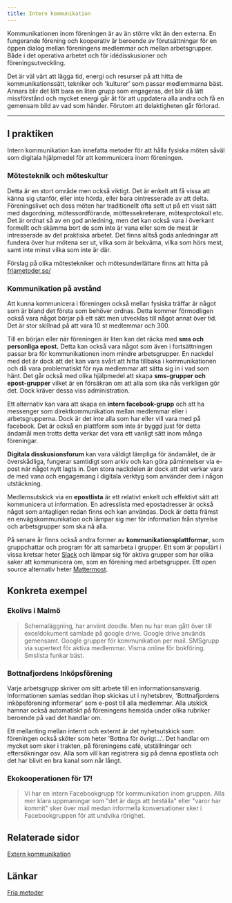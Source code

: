 ```yaml
---
title: Intern kommunikation
---
```


Kommunikationen inom föreningen är av än större vikt än den externa. En fungerande förening och kooperativ är beroende av förutsättningar för en öppen dialog mellan föreningens medlemmar och mellan arbetsgrupper. Både i det operativa arbetet och för idédisskusioner och föreningsutveckling.

Det är väl värt att lägga tid, energi och resurser på att hitta de kommunikationssätt, tekniker och 'kulturer' som passar medlemmarna bäst. Annars blir det lätt bara en liten grupp som engageras, det blir då lätt missförstånd och mycket energi går åt för att uppdatera alla andra och få en gemensam bild av vad som händer. Förutom att delaktigheten går förlorad.

---

## I praktiken

Intern kommunikation kan innefatta metoder för att hålla fysiska möten såväl som digitala hjälpmedel för att kommunicera inom föreningen.

### Mötesteknik och möteskultur

Detta är en stort område men också viktigt. Det är enkelt att få vissa att känna sig utanför, eller inte hörda, eller bara ointresserade av att delta. Föreningslivet och dess möten har traditionellt ofta sett ut på ett visst sätt med dagordning, mötessordförande, möttessekreterare, mötesprotokoll etc. Det är ordnat så av en god anledning, men det kan också vara i överkant formellt och skämma bort de som inte är vana eller som de mest är intresserade av det praktiska arbetet. Det finns alltså goda anledningar att fundera över hur mötena ser ut, vilka som är bekväma, vilka som hörs mest, samt inte minst vilka som inte är där.

Förslag på olika mötestekniker och mötesunderlättare finns att hitta på [friametoder.se/](http://friametoder.se/)

### Kommunikation på avstånd

Att kunna kommunicera i föreningen också mellan fysiska träffar är något som är bland det första som behöver ordnas. Detta kommer förmodligen också vara något börjar på ett sätt men utvecklas till något annat över tid. Det är stor skillnad på att vara 10 st medlemmar och 300.

Till en början eller när föreningen är liten kan det räcka med **sms och personliga epost.** Detta kan också vara något som även i fortsättningen passar bra för kommunikationen inom mindre arbetsgrupper. En nackdel med det är dock att det kan vara svårt att hitta tillbaka i kommunikationen och då vara problematiskt för nya medlemmar att sätta sig in i vad som hänt.
Det går också med olika hjälpmedel att skapa **sms-grupper och epost-grupper** vilket är en försäkran om att alla som ska nås verkligen gör det. Dock kräver dessa viss administration.

Ett alternativ kan vara att skapa en **intern facebook-grupp** och att ha messenger som direktkommunikation mellan medlemmar eller i arbetsgrupperna. Dock är det inte alla som har eller vill vara med på facebook. Det är också en plattform som inte är byggd just för detta ändamål men trotts detta verkar det vara ett vanligt sätt inom många föreningar.

**Digitala disskusionsforum** kan vara väldigt lämpliga för ändamålet, de är överskådliga, fungerar samtidigt som arkiv och kan göra påminnelser via e-post när något nytt lagts in. Den stora nackdelen är dock att det verkar vara de med vana och engagemang i digitala verktyg som använder dem i någon utstäckning.

Medlemsutskick via en **epostlista** är ett relativt enkelt och effektivt sätt att kommunicera ut information. En adresslista med epostadresser är också något som antagligen redan finns och kan användas. Dock är detta främst en envägskommunikation och lämpar sig mer för information från styrelse och arbetsgrupper som ska nå alla.

På senare år finns också andra former av **kommunikationsplattformar**, som gruppchattar och program för att samarbeta i grupper. Ett som är populärt i vissa kretsar heter [Slack](https://slack.com) och lämpar sig för aktiva grupper som har olika saker att kommunicera om, som en förening med arbetsgrupper. Ett open source alternativ heter [Mattermost](https://mattermost.com/).

## Konkreta exempel

### Ekolivs i Malmö

> Schemaläggning, har använt doodle. Men nu har man gått över till exceldokument samlade på google drive. Google drive används gemensamt. Google grupper för kommunikation per mail. SMSgrupp via supertext för aktiva medlemmar. Visma online för bokföring. Smslista funkar bäst.

### Bottnafjordens Inköpsförening

Varje arbetsgrupp skriver om sitt arbete till en informationsansvarig. Informationen samlas seddan ihop skickas ut i nyhetsbrev, 'Bottnafjordens inköpsförening informerar' som e-post till alla medlemmar. Alla utskick hamnar också automatiskt på föreningens hemsida under olika rubriker beroende på vad det handlar om.

Ett mellanting mellan internt och externt är det nyhetsutskick som föreningen också sköter som heter 'Bottna för övrigt...'. Det handlar om mycket som sker i trakten, på föreningens café, utställningar och eftersökningar osv. Alla som vill kan registrera sig på denna epostlista och det har blivit en bra kanal som når långt.

### Ekokooperationen för 17!

> Vi har en intern Facebookgrupp för kommunikation inom gruppen. Alla mer klara uppmaningar som "det är dags att beställa" eller "varor har kommit" sker över mail medan informella konversationer sker i Facebookgruppen för att undvika rörighet.

## Relaterade sidor

[Extern kommunikation](Extern%20kommunikation%20a978db6ac78b4c7796075ad4e720d123.md)

## Länkar

[Fria metoder](friametoder.se/)
